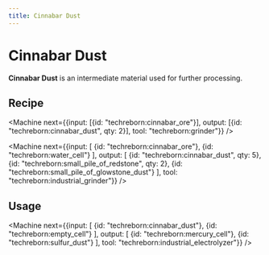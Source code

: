 ```yaml
---
title: Cinnabar Dust
---
```


<ItemImage file="cinnabar_dust" alt="Cinnabar Dust" size="200" />

# Cinnabar Dust

**Cinnabar Dust** is an intermediate material used for further processing.

## Recipe

<CraftingTable recipe="input techreborn:small_pile_of_cinnabar_dust techreborn:small_pile_of_cinnabar_dust air input techreborn:small_pile_of_cinnabar_dust techreborn:small_pile_of_cinnabar_dust air input air air air output techreborn:cinnabar_dust"/>

<Machine next={{input: [{id: "techreborn:cinnabar_ore"}], output: [{id: "techreborn:cinnabar_dust", qty: 2}], tool: "techreborn:grinder"}} />

<Machine next={{input: [
  {id: "techreborn:cinnabar_ore"},
  {id: "techreborn:water_cell"}
], output: [
  {id: "techreborn:cinnabar_dust", qty: 5},
  {id: "techreborn:small_pile_of_redstone", qty: 2},
  {id: "techreborn:small_pile_of_glowstone_dust"}
], tool: "techreborn:industrial_grinder"}} />

## Usage

<CraftingTable recipe="input air air air input air techreborn:cinnabar_dust air input air air air output techreborn:small_pile_of_cinnabar_dust,4"/>

<Machine next={{input: [
  {id: "techreborn:cinnabar_dust"},
  {id: "techreborn:empty_cell"}
], output: [
  {id: "techreborn:mercury_cell"},
  {id: "techreborn:sulfur_dust"}
], tool: "techreborn:industrial_electrolyzer"}} />
